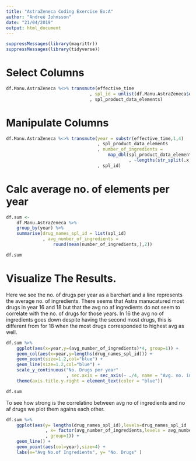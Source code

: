 ```yaml
---
title: "AstraZeneca Coding Exercise Ex:A"
author: "Andreé Johnsson"
date: "21/04/2019"
output: html_document
---
```



```r
suppressMessages(library(magrittr))
suppressMessages(library(tidyverse))
```

# Select Columns
```r
df.Manu.AstraZeneca %<>% transmute(effective_time
                                , spl_id = unlist(df.Manu.AstraZeneca$openfda$spl_id)
                                , spl_product_data_elements)

```

# Manipulate Columns
```r
df.Manu.AstraZeneca %<>% transmute(year = substr(effective_time,1,4)
                                   , spl_product_data_elements
                                   , number_of_ingredients =
                                       map_dbl(spl_product_data_elements
                                               , ~lengths(str_split(.x,",")) )
                                   , spl_id)
```

# Calc average no. of elements per year
```r
df.sum <-
    df.Manu.AstraZeneca %>%
    group_by(year) %>%
    summarise(drug_names_spl_id = list(spl_id)
              , avg_number_of_ingredients =
                  round(mean(number_of_ingredients,),2))

df.sum
```

# Visualize The Results.
Here we see the no. of drugs per year as a barchart and a line represents the average no. of ingredients. There seems that Astra manucatured most drugs in year 16 and 18 but that the avg no af ingredients do not seem to correlate with the no. of drugs for those years. In 16 the avg no of ingredients goes down despite having the second most drugs, this is different from for 18 when the most drugs corresponded to highest avg as well. 
```r
df.sum %>%
    ggplot(aes(x=year,y=(avg_number_of_ingredients)*4, group=1)) +
    geom_col(aes(x=year,y=lengths(drug_names_spl_id))) +
    geom_point(size=1.2,col="blue") +
    geom_line(size=1.2,col="blue") +
    scale_y_continuous("No. Drugs per year"
                       , sec.axis = sec_axis(~ ./4, name = "Avg. no. ingredients")) +
    theme(axis.title.y.right = element_text(color = "blue"))

```


```r
df.sum
```

To see how strong is the correlatino between avg no of ingredients and no af drugs we plot them agains each other.
```r
df.sum %>%
    ggplot(aes(y= lengths(drug_names_spl_id),levels=drug_names_spl_id
               , x= factor(avg_number_of_ingredients,levels = avg_number_of_ingredients)
               , group=1)) +
    geom_line() +
    geom_point(aes(col=year),size=4) +
    labs(x="Avg No.of Ingredients", y= "No. Drugs" )
    
```


